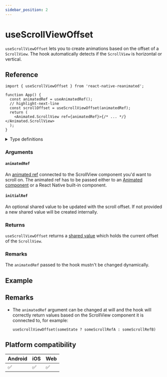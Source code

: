 ```yaml
---
sidebar_position: 2
---
```


# useScrollViewOffset

`useScrollViewOffset` lets you to create animations based on the offset of a `ScrollView`.
The hook automatically detects if the `ScrollView` is horizontal or vertical.

## Reference

```tsx
import { useScrollViewOffset } from 'react-native-reanimated';

function App() {
  const animatedRef = useAnimatedRef();
  // highlight-next-line
  const scrollOffset = useScrollViewOffset(animatedRef);
  return (
    <Animated.ScrollView ref={animatedRef}>{/* ... */}</Animated.ScrollView>
  );
}
```

<details>
<summary>Type definitions</summary>

```typescript
function useScrollViewOffset(
  animatedRef: AnimatedRef<AnimatedScrollView>,
  initialRef?: SharedValue<number>
): SharedValue<number>;
```

</details>

### Arguments

#### `animatedRef`

An [animated ref](/docs/core/useAnimatedRef#returns) connected to the ScrollView component you'd want to scroll on. The animated ref has to be passed either to an [Animated component](/docs/fundamentals/glossary#animated-component) or a React Native built-in component.

#### `initialRef` <Optional/>

An optional shared value to be updated with the scroll offset. If not provided a new shared value will be created internally.

### Returns

`useScrollViewOffset` returns a [shared value](/docs/fundamentals/glossary#shared-value) which holds the current offset of the `ScrollView`.

### Remarks

The `animatedRef` passed to the hook mustn't be changed dynamically.

## Example


<InteractiveExample
  src={ScrollViewOffsetSrc}
  component={ScrollViewOffset}
  showCode
/>

## Remarks

- The `animatedRef` argument can be changed at will and the hook will correctly return values based on the ScrollView component it is connected to, for example:

  `useScrollViewOffset(someState ? someScrollRefA : someScrollRefB)`

## Platform compatibility

<div className="platform-compatibility">

| Android | iOS | Web |
| ------- | --- | --- |
| ✅      | ✅  | ✅  |

</div>
